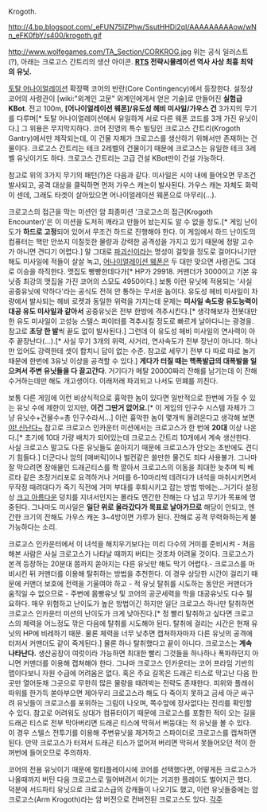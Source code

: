Krogoth.

http://4.bp.blogspot.com/_eFUN75lZPhw/SsutHHDi2qI/AAAAAAAAAow/wNn_eFK0fbY/s400/krogoth.gif

http://www.wolfegames.com/TA_Section/CORKROG.jpg
위는 공식 일러스트(?), 아래는 크로고스 간트리의 생산 아이콘.
'''[[RTS]] 전략시뮬레이션 역사 사상 최흉 최악의 유닛.'''

[[토탈 어나이얼레이션]] 확장팩 코어의 반란(Core Contingency)에서 등장한다. 설정상 코어의 사령관이 [wiki:"외계인 고문" 외계인에게서 얻은 기술]로 만들어진 '''실험급 KBot'''. 전고 100m, '''[어나이얼레이션 웨폰]/유도성 헤비 미사일/가우스 건''' 3가지의 무기를 다루며[* 토탈 어나이얼레이션에서 유일하게 서로 다른 웨폰 코드를 3개 가진 유닛이다.] 그 위용은 무지막지하다. 코어 진영의 특수 빌딩인 크로고스 간트리(Krogoth Gantry)에서만 제작되는데, 이 건물 자체가 크로고스를 생산하기 위해서만 존재하는 건물이다. 크로고스 간트리는 테크 2레벨의 건물이기 때문에 크로고스는 유일한 테크 3레벨 유닛이기도 하다. 크로고스 간트리는 고급 건설 KBot만이 건설 가능하다.

참고로 위의 3가지 무기의 패턴(?)은 다음과 같다. 미사일은 시야 내에 들어오면 무조건 발사되고, 공격 대상을 클릭하면 먼저 가우스 캐논이 발사된다. 가우스 캐논 자체도 화력이 센데, 그래도 타겟이 살아있으면 어나이얼레이션 웨폰으로 마무리(...).

크로고스의 접근을 막는 미션인 암 최종미션 '크로고스의 접근(Krogoth Encounter)'은 이 미션을 도저히 깨라고 만들어 놨는지도 알 수 없을 정도.[* 게임 난이도가 '''하드로 고정'''되어 있어서 무조건 하드로 진행해야 한다. 이 게임에서 하드 난이도의 컴퓨터는 핵만 안쏘지 미칠듯한 물량과 강력한 공격성을 가지고 있기 때문에 정말 고수가 아니면 견디기 어렵다.] 말 그대로 [[파괴신]]이라는 명성이 걸맞을 정도로 걸어다니기만 해도 미사일에 적들이 살살 녹고, [[어나이얼레이션 웨폰]]은 두 대만 맞으면 사령관도 그대로 이승을 하직한다. 맷집도 빵빵한데다가[* HP가 29918. 커맨더가 3000이고 기본 유닛중 최강의 맷집을 가진 코어의 스모도 4950이다.] 보통 이런 유닛에 적용되는 '사실 공중유닛에 약하다'라는 공식도 전혀 안 통하는 무서운 놈이다. 유도성 헤비 미사일이 차량에서 발사되는 헤비 로켓과 동일한 위력을 가지는데 문제는 '''미사일 속도랑 유도능력이 대공 유도 미사일과 같아서''' 공중유닛은 전부 한방에 격추시킨다.[* 생각해보자 전봇대만한 유도 미사일이 고성능 스텔스 파이터를 격추시킬 정도로 빠르게 날아다니는 광경을. 참고로 '''초당 한 발'''씩 끝도 없이 발사된다.] 그런데 이 유도성 헤비 미사일의 연사력이 아주 끝장난다(...).[* 사실 무기 3개의 위력, 사거리, 연사속도가 전부 장난이 아니다. 하나만 있어도 강력한데 셋이 합치니 답이 없는 수준. 참고로 세무기 전부 다 따로 따로 놀기 때문에 한번에 3유닛 이상을 공격할 수 있다.] '''게다가 터질 때는 핵폭발급의 대폭발을 일으켜서 주변 유닛들을 다 끌고간다'''. 거기다가 메탈 20000짜리 잔해를 남기는데 이 잔해 수거하는데만 해도 개고생이다. 이래저래 파괴되고 나서도 민폐를 끼친다.

보통 다른 게임에 이런 비상식적으로 흉악한 놈이 있다면 일반적으로 한번에 가질 수 있는 유닛 수에 제한이 있지만, '''이건 그딴거 없어요.'''[* 이 게임의 인구수 시스템 자체가 그냥 유닛수+건물수=총 인구수라서...] 이런 흉악한 놈이 몇개씩 몰려온다고 생각해 보면 [[야! 신난다~]] 참고로 크로고스 인카운터 미션에서는 크로고스가 한 번에 '''20대''' 이상 나온다.[* 초기에 10대 가량 배치가 되어있는데 크로고스 간트리 10개에서 계속 생산한다. 사실 크로고스 말고도 다른 유닛들도 쏟아지기 때문에 크로고스가 안오는 초반에도 견디기 힘들다.] 더군다나 암의 [매버릭]이나 벌컨같은 쓸만한 물건도 죄다 사용불가. 그나마 잘 막으려면 장애물인 드래곤티스를 쫙 깔아서 크로고스의 이동을 최대한 늦추며 빅 베르타 같은 초장거리포로 요격하거나 거미를 6-10마리씩 데려다가 녀석을 마취시키면서 무작정 때려대다가 죽기 직전에 거미 부대를 후퇴시키고 잡는 방법 밖에는...거기다 설정상 [[크고 아름다운]] 덩치를 지녀서인지는 몰라도 엔간한 잔해는 다 넘고 무기가 목표에 명중된다. 그나마도 미사일은 '''일단 위로 올라갔다가 목표로 날아가므로''' 해당이 안되고, 엔간한 크기의 잔해도 가우스 캐논 3~4방이면 가루가 된다. 잔해로 공격 무력화하는게 불가능하다는 소리.

크로고스 인카운터에서 이 녀석을 해치우기보다는 미리 다수의 거미를 준비시켜 - 처음 해본 사람은 사실 크로고스가 나타날 때까지 버티는 것조차 어려울 것이다. 크로고스가 본격 등장하는 20분대 쯤까지 쏟아지는 다른 유닛만 해도 막기 어렵다.- 크로고스를 마비시킨 뒤 커맨더를 이용해 탈취하는 방법을 추천한다. 이 경우 상당한 시간이 걸리기 때문에 커맨더 보호에 전력을 기울여야 하고 - 적 유닛 탈취를 시도하는 동안은 커맨더가 움직일 수 없으므로 - 주변에 몸빵유닛 및 코어의 공군세력을 막을 대공유닛도 다수 필요하다. 매우 위험하고 난이도가 높은 방법이긴 하지만 일단 크로고스 하나만 탈취하면 크로고스 인카운터 미션의 난이도가 크게 낮아진다.[* 정 빨리 탈취하고 싶다면 크로고스의 체력을 어느정도 깎은 다음에 탈취를 시도해야 된다. 탈취에 걸리는 시간은 현재 유닛의 HP에 비레하기 때문. 물론 체력을 너무 낮추면 캡쳐하자마자 다른 유닛의 공격에 터저서 커맨더도 같이 죽게된다.] 물론 하나 탈취했다고 끝이 아니다. 크로고스는 '''계속 나타난다.''' 생산공장이 여럿이라 가능하면 최대한 빨리 그것들을 하나하나 폭파하던지 아니면 커맨더를 이용해 캡쳐해야 한다. 그나마 크로고스 인카운터는 코어 프라임 기반의 맵이다보니 자원 수급에 어려움은 없다. 
혹은 주요 길목은 드래곤 티스로 막고난 다음 한곳만 열어둔채 그곳으로 무한히 많은 물량을 때려박는 전략도 존재한다. 피위와 플래쉬따위를 한가득 쏟아부으면 제아무리 크로고스라 해도 다 죽이지 못하고 금세 아군 싸구려 유닛들이 크로고스를 포위하는 그림이 나오며, 쪽수앞에 장사없다는 진리를 확인할 수 있다. 
참고로 어려워도 상대가 컴퓨터이기 때문에 크로고스를 포함한 적이 오는 길을 드래곤 티스로 전부 막아버리면 드래곤 티스에 막혀서 버둥대는 적 유닛을 볼 수 있다. 이 경우 스텔스 전투기를 이용해 주변유닛을 제거하고 스파이더로 크로고스를 캡쳐하면 된다. 만약 크로고스가 터져서 드래곤 티스가 없어져 버리면 막혀서 못들어오던 적이 한꺼번에 들어오므로 주의하자.

코어의 전용 유닛이기 때문에 멀티플레이시에 코어를 선택했다면, 어떻게든 크로고스가 나올때까지 버틴 다음 크로고스로 밀어버려서 이기는 기괴한 플레이도 벌어지곤 했다. 덕분에 서드파티 유닛으로 크로고스급의 강캐들이 나오기도 했고, 이런 유닛들중에는 암 크로고스(Arm Krogoth)라는 암 버전으로 컨버전된 크로고스도 있다.
[[각주]]
